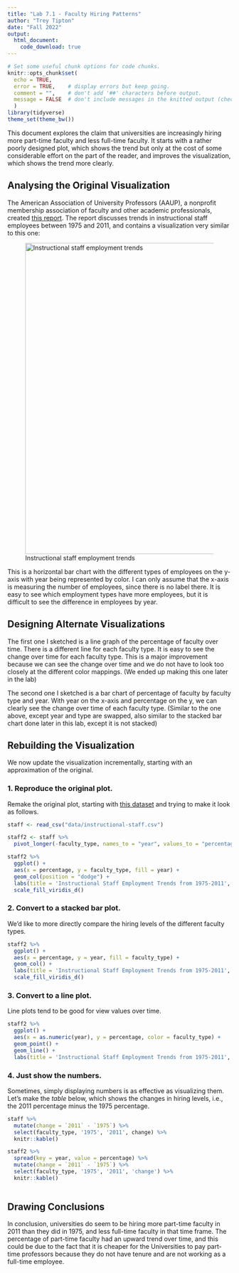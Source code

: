 ```yaml
---
title: "Lab 7.1 - Faculty Hiring Patterns"
author: "Trey Tipton"
date: "Fall 2022"
output:
  html_document:
    code_download: true
---
```


```r
# Set some useful chunk options for code chunks.
knitr::opts_chunk$set(
  echo = TRUE,
  error = TRUE,    # display errors but keep going.
  comment = "",    # don't add '##' characters before output.
  message = FALSE  # don't include messages in the knitted output (check them in RStudio)
  )
library(tidyverse)
theme_set(theme_bw())
```

This document explores the claim that universities are increasingly hiring more part-time faculty and less full-time faculty. It starts with a rather poorly designed plot, which shows the trend but only at the cost of some considerable effort on the part of the reader, and improves the visualization, which shows the trend more clearly.

## Analysing the Original Visualization

The American Association of University Professors (AAUP), a nonprofit membership association of faculty and other academic professionals, created [this report](https://www.aaup.org/sites/default/files/files/AAUP_Report_InstrStaff-75-11_apr2013.pdf). The report discusses trends in instructional staff employees between 1975 and 2011, and contains a visualization very similar to this one:

![Instructional staff employment trends](https://cs.calvin.edu/courses/info/601/07tidy/lab/images/staff-employment.png){width="700px"}

This is a horizontal bar chart with the different types of employees on the y-axis with year being represented by color. I can only assume that the x-axis is measuring the number of employees, since there is no label there. It is easy to see which employment types have more employees, but it is difficult to see the difference in employees by year.


## Designing Alternate Visualizations

The first one I sketched is a line graph of the percentage of faculty over time. There is a different line for each faculty type. It is easy to see the change over time for each faculty type. This is a major improvement because we can see the change over time and we do not have to look too closely at the different color mappings. (We ended up making this one later in the lab)

The second one I sketched is a bar chart of percentage of faculty by faculty type and year. With year on the x-axis and percentage on the y, we can clearly see the change over time of each faculty type. (Similar to the one above, except year and type are swapped, also similar to the stacked bar chart done later in this lab, except it is not stacked)

## Rebuilding the Visualization

We now update the visualization incrementally, starting with an approximation of the original.

### 1. Reproduce the original plot.


Remake the original plot, starting with [this dataset](https://cs.calvin.edu/courses/info/601/07tidy/lab/data/instructional-staff.csv) and trying to make it look as follows.

```r
staff <- read_csv("data/instructional-staff.csv")

staff2 <- staff %>%
  pivot_longer(-faculty_type, names_to = "year", values_to = "percentage")
```

```r
staff2 %>% 
  ggplot() +
  aes(x = percentage, y = faculty_type, fill = year) +
  geom_col(position = "dodge") +
  labs(title = 'Instructional Staff Employment Trends from 1975-2011', x = 'Percentage of Faculty', y = 'Faculty Type', fill = 'Year', caption = 'Source: AAUP') + 
  scale_fill_viridis_d()
```


### 2. Convert to a stacked bar plot.

We'd like to more directly compare the hiring levels of the different faculty types.

```r
staff2 %>% 
  ggplot() +
  aes(x = percentage, y = year, fill = faculty_type) +
  geom_col() +
  labs(title = 'Instructional Staff Employment Trends from 1975-2011', x = 'Percentage of Faculty', y = 'Year', fill = 'Faculty Type', caption = 'Source: AAUP') + 
  scale_fill_viridis_d()
```



### 3. Convert to a line plot.

Line plots tend to be good for view values over time.

```r
staff2 %>% 
  ggplot() +
  aes(x = as.numeric(year), y = percentage, color = faculty_type) +
  geom_point() +
  geom_line() +
  labs(title = 'Instructional Staff Employment Trends from 1975-2011', x = 'Year', y = 'Percentage of Faculty', fill = 'Faculty Type', caption = 'Source: AAUP')
```



### 4. Just show the numbers.

Sometimes, simply displaying numbers is as effective as visualizing them. Let's make the *table* below, which shows the changes in hiring levels, i.e., the 2011 percentage minus the 1975 percentage.

```r
staff %>% 
  mutate(change = `2011` - `1975`) %>% 
  select(faculty_type, '1975', '2011', change) %>% 
  knitr::kable()
```



```r
staff2 %>% 
  spread(key = year, value = percentage) %>% 
  mutate(change = `2011` - `1975`) %>% 
  select(faculty_type, '1975', '2011', 'change') %>% 
  knitr::kable()
  
```



## Drawing Conclusions

In conclusion, universities do seem to be hiring more part-time faculty in 2011 than they did in 1975, and less full-time faculty in that time frame. The percentage of part-time faculty had an upward trend over time, and this could be due to the fact that it is cheaper for the Universities to pay part-time professors because they do not have tenure and are not working as a full-time employee.










